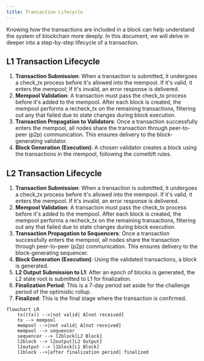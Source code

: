 ```yaml
---
title: Transaction Lifecycle
---
```


Knowing how the transactions are included in a block can help understand the system of blockchain more deeply. In this document, we will delve in deeper into a step-by-step lifecycle of a transaction. 

## L1 Transaction Lifecycle

1. **Transaction Submission**: When a transaction is submitted, it undergoes a check_tx process before it's allowed into the mempool. If it's valid, it enters the mempool; If it's invalid, an error response is delivered.
2. **Mempool Validation**: A transaction must pass the check_tx process before it's added to the mempool. After each block is created, the mempool performs a recheck_tx on the remaining transactions, filtering out any that failed due to state changes during block execution.
3. **Transaction Propagation to Validators**: Once a transaction successfully enters the mempool, all nodes share the transaction through peer-to-peer (p2p) communication. This ensures delivery to the block-generating validator.
4. **Block Generation (Execution)**: A chosen validator creates a block using the transactions in the mempool, following the cometbft rules.

## L2 Transaction Lifecycle

1. **Transaction Submission**: When a transaction is submitted, it undergoes a check_tx process before it's allowed into the mempool. If it's valid, it enters the mempool. If it's invalid, an error response is delivered.
2. **Mempool Validation**: A transaction must pass the check_tx process before it's added to the mempool. After each block is created, the mempool performs a recheck_tx on the remaining transactions, filtering out any that failed due to state changes during block execution.
3. **Transaction Propagation to Sequencers**: Once a transaction successfully enters the mempool, all nodes share the transaction through peer-to-peer (p2p) communication. This ensures delivery to the block-generating sequencer.
4. **Block Generation (Execution)**: Using the validated transactions, a block is generated.
5. **L2 Output Submission to L1**: After an epoch of blocks is generated, the L2 state root is submitted to L1 for finalization.
6. **Finalization Period**: This is a 7-day period set aside for the challenge period of the optimistic rollup.
7. **Finalized**: This is the final stage where the transaction is confirmed.

```mermaid
flowchart LR
    tx((tx)) -->|not valid| A[not received]
    tx --> mempool
    mempool -->|not valid| A[not received]
    mempool --> sequencer
    sequencer --> l2block[L2 Block]
    l2block --> l2output[L2 Output]
    l2output --> l1block[L1 Block]
    l1block -->|after finalization period| finalized
```
